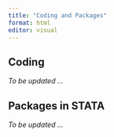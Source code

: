 ```yaml
---
title: "Coding and Packages"
format: html
editor: visual
---
```


## Coding

_To be updated ..._

## Packages in STATA

_To be updated ..._
